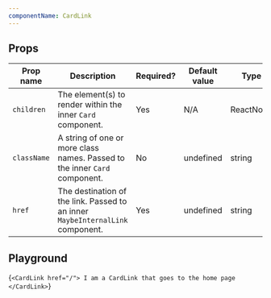 ```yaml
---
componentName: CardLink
---
```


## Props

| Prop name   | Description                                                                    | Required? | Default value | Type      |
| ----------- | ------------------------------------------------------------------------------ | --------- | ------------- | --------- |
| `children`  | The element(s) to render within the inner `Card` component.                    | Yes       | N/A           | ReactNode |
| `className` | A string of one or more class names. Passed to the inner `Card` component.     | No        | undefined     | string    |
| `href`      | The destination of the link. Passed to an inner `MaybeInternalLink` component. | Yes       | undefined     | string    |

## Playground

<LiveComponent>{`
<CardLink href="/">
  I am a CardLink that goes to the home page
</CardLink>
`}</LiveComponent>
